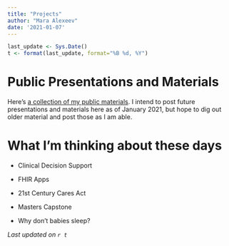 ```yaml
---
title: "Projects"
author: "Mara Alexeev"
date: '2021-01-07'
---
```


```r
last_update <- Sys.Date()
t <- format(last_update, format="%B %d, %Y")

```

# Public Presentations and Materials

Here's [a collection of my public materials](https://github.com/MaraAlexeev/MaraAlexeev_public_presentations). I intend to post future presentations and materials here as of January 2021, but hope to dig out older material and post those as I am able. 

# What I'm thinking about these days

- Clinical Decision Support

- FHIR Apps

- 21st Century Cares Act

- Masters Capstone

- Why don't babies sleep?

*Last updated on `r t`*